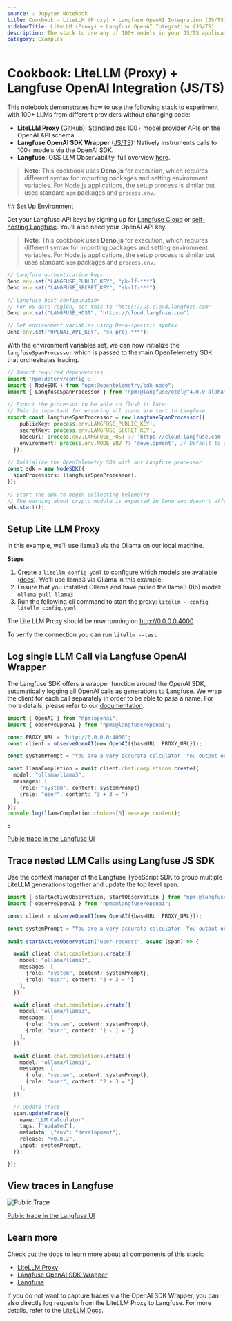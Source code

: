 ```yaml
---
source: ⚠️ Jupyter Notebook
title: Cookbook - LiteLLM (Proxy) + Langfuse OpenAI Integration (JS/TS)
sidebarTitle: LiteLLM (Proxy) + Langfuse OpenAI Integration (JS/TS)
description: The stack to use any of 100+ models in your JS/TS application without having to change your code and with full observability.
category: Examples
---
```


# Cookbook: LiteLLM (Proxy) + Langfuse OpenAI Integration (JS/TS)

This notebook demonstrates how to use the following stack to experiment with 100+ LLMs from different providers without changing code:

- [**LiteLLM Proxy**](https://docs.litellm.ai/docs/) ([GitHub](https://github.com/BerriAI/litellm)): Standardizes 100+ model provider APIs on the OpenAI API schema.
- **Langfuse OpenAI SDK Wrapper** ([JS/TS](https://langfuse.com/integrations/model-providers/openai-js)): Natively instruments calls to 100+ models via the OpenAI SDK.
- **Langfuse**: OSS LLM Observability, full overview [here](https://langfuse.com/docs).

> **Note**: This cookbook uses **Deno.js** for execution, which requires different syntax for importing packages and setting environment variables. For Node.js applications, the setup process is similar but uses standard `npm` packages and `process.env`.

<Steps>
## Set Up Environment

Get your Langfuse API keys by signing up for [Langfuse Cloud](https://cloud.langfuse.com/) or [self-hosting Langfuse](https://langfuse.com/self-hosting). You’ll also need your OpenAI API key.

> **Note**: This cookbook uses **Deno.js** for execution, which requires different syntax for importing packages and setting environment variables. For Node.js applications, the setup process is similar but uses standard `npm` packages and `process.env`.


```typescript
// Langfuse authentication keys
Deno.env.set("LANGFUSE_PUBLIC_KEY", "pk-lf-***");
Deno.env.set("LANGFUSE_SECRET_KEY", "sk-lf-***");

// Langfuse host configuration
// For US data region, set this to "https://us.cloud.langfuse.com"
Deno.env.set("LANGFUSE_HOST", "https://cloud.langfuse.com")

// Set environment variables using Deno-specific syntax
Deno.env.set("OPENAI_API_KEY", "sk-proj-***");
```

With the environment variables set, we can now initialize the `langfuseSpanProcessor` which is passed to the main OpenTelemetry SDK that orchestrates tracing.


```typescript
// Import required dependencies
import 'npm:dotenv/config';
import { NodeSDK } from "npm:@opentelemetry/sdk-node";
import { LangfuseSpanProcessor } from "npm:@langfuse/otel@^4.0.0-alpha";
 
// Export the processor to be able to flush it later
// This is important for ensuring all spans are sent to Langfuse
export const langfuseSpanProcessor = new LangfuseSpanProcessor({
    publicKey: process.env.LANGFUSE_PUBLIC_KEY!,
    secretKey: process.env.LANGFUSE_SECRET_KEY!,
    baseUrl: process.env.LANGFUSE_HOST ?? 'https://cloud.langfuse.com', // Default to cloud if not specified
    environment: process.env.NODE_ENV ?? 'development', // Default to development if not specified
  });
 
// Initialize the OpenTelemetry SDK with our Langfuse processor
const sdk = new NodeSDK({
  spanProcessors: [langfuseSpanProcessor],
});
 
// Start the SDK to begin collecting telemetry
// The warning about crypto module is expected in Deno and doesn't affect basic tracing functionality. Media upload features will be disabled, but all core tracing works normally
sdk.start();
```

## Setup Lite LLM Proxy

In this example, we'll use llama3 via the Ollama on our local machine.

**Steps**

1. Create a `litellm_config.yaml` to configure which models are available ([docs](https://litellm.vercel.app/docs/proxy/configs)). We'll use llama3 via Ollama in this example. 
1. Ensure that you installed Ollama and have pulled the llama3 (8b) model: `ollama pull llama3`
2. Run the following cli command to start the proxy: `litellm --config litellm_config.yaml`

The Lite LLM Proxy should be now running on http://0.0.0.0:4000

To verify the connection you can run `litellm --test`

## Log single LLM Call via Langfuse OpenAI Wrapper

The Langfuse SDK offers a wrapper function around the OpenAI SDK, automatically logging all OpenAI calls as generations to Langfuse. We wrap the client for each call separately in order to be able to pass a name. For more details, please refer to our [documentation](https://langfuse.com/integrations/model-providers/openai-js).


```typescript
import { OpenAI } from "npm:openai";
import { observeOpenAI } from "npm:@langfuse/openai";

const PROXY_URL = "http://0.0.0.0:4000";
const client = observeOpenAI(new OpenAI({baseURL: PROXY_URL}));

const systemPrompt = "You are a very accurate calculator. You output only the result of the calculation.";

const llamaCompletion = await client.chat.completions.create({
  model: "ollama/llama3",
  messages: [
    {role: "system", content: systemPrompt},
    {role: "user", content: "3 + 3 = "}
  ],
}); 
console.log(llamaCompletion.choices[0].message.content);
```

    6


[Public trace in the Langfuse UI](https://cloud.langfuse.com/project/cloramnkj0002jz088vzn1ja4/traces/0b78e39b9a36195b7373a3c4536ad574?timestamp=2025-08-25T15%3A07%3A24.014Z&display=details&observation=fa33232a3cc957e1)

## Trace nested LLM Calls using Langfuse JS SDK

Use the context manager of the Langfuse TypeScript SDK to group multiple LiteLLM generations together and update the top level span.


```typescript
import { startActiveObservation, startObservation } from "npm:@langfuse/tracing";
import { observeOpenAI } from "npm:@langfuse/openai";

const client = observeOpenAI(new OpenAI({baseURL: PROXY_URL}));

const systemPrompt = "You are a very accurate calculator. You output only the result of the calculation.";
 
await startActiveObservation("user-request", async (span) => {

  await client.chat.completions.create({
    model: "ollama/llama3",
    messages: [
      {role: "system", content: systemPrompt},
      {role: "user", content: "3 + 3 = "}
    ],
  }); 

  await client.chat.completions.create({
    model: "ollama/llama3",
    messages: [
      {role: "system", content: systemPrompt},
      {role: "user", content: "1 - 1 = "}
    ],
  }); 

  await client.chat.completions.create({
    model: "ollama/llama3",
    messages: [
      {role: "system", content: systemPrompt},
      {role: "user", content: "2 + 3 = "}
    ],
  }); 

  // Update trace
  span.updateTrace({
    name:"LLM Calculator",
    tags: ["updated"],
    metadata: {"env": "development"},
    release: "v0.0.2",
    input: systemPrompt,
  });

});
```

## View traces in Langfuse

![Public Trace](https://langfuse.com/images/cookbook/example-js-sdk/integration_litellm_proxy_trace.png)

[Public trace in the Langfuse UI](https://cloud.langfuse.com/project/cloramnkj0002jz088vzn1ja4/traces/1aab1c70319ce53e2604801a5e464293?timestamp=2025-08-25T15%3A52%3A19.900Z&display=details&observation=b0f019915d463967)
</Steps>

## Learn more

Check out the docs to learn more about all components of this stack:
- [LiteLLM Proxy](https://docs.litellm.ai/docs/)
- [Langfuse OpenAI SDK Wrapper](https://langfuse.com/integrations/model-providers/openai-js)
- [Langfuse](https://langfuse.com/docs)

If you do not want to capture traces via the OpenAI SDK Wrapper, you can also directly log requests from the LiteLLM Proxy to Langfuse. For more details, refer to the [LiteLLM Docs](https://litellm.vercel.app/docs/proxy/logging#logging-proxy-inputoutput---langfuse).
